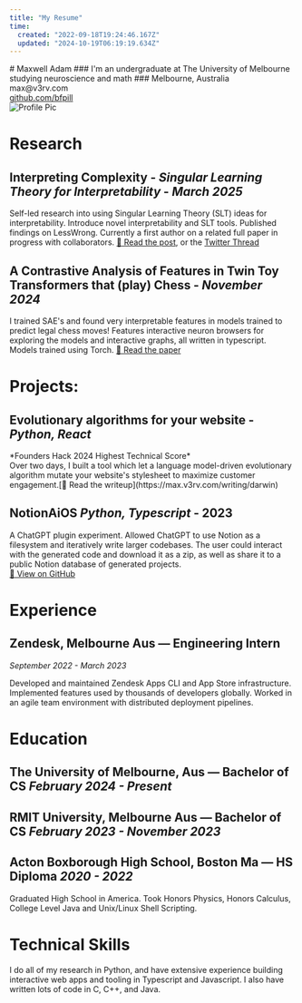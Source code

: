 ```yaml
---
title: "My Resume"
time:
  created: "2022-09-18T19:24:46.167Z"
  updated: "2024-10-19T06:19:19.634Z"
---
```


<div className="flex justify-between">
  <div className='w-1/2'>
    # Maxwell Adam 
    ### I'm an undergraduate at The University of Melbourne studying neuroscience and math
    ###
      Melbourne, Australia<br />
      max@v3rv.com<br />
      <a href="https://github.com/bfpill">github.com/bfpill</a>
  </div>
  <div className="relative mt-4 scale-[1]">
    <img 
      src="/images/film_pfp.png" 
      alt="Profile Pic" 
      className="h-auto border-[15px] border-white shadow-lg shadow-gray-600 transform rotate-[5deg] ml-5"
    />
      <div 
        className="absolute -top-12 left-32 w-20 h-20 z-[99] bg-[url('/images/pin.png')] bg-no-repeat bg-center bg-contain filter grayscale-[0.5] filter-blur-[4px]"
      >   
      </div>
      <div className="absolute -top-1 left-32 w-6 scale-x-[1.25] rotate-[25deg] h-6 bg-gray-800 opacity-40 z-[1] rounded-full translate-x-5"></div>
  </div>
</div>

# Research

## Interpreting Complexity - *Singular Learning Theory for Interpretability* - *March 2025*
Self-led research into using Singular Learning Theory (SLT) ideas for interpretability. Introduce novel interpretability and SLT tools. Published findings on LessWrong. Currently a first author on a related full paper in progress with collaborators. 
[🔗 Read the post](https://www.lesswrong.com/posts/eLAmp2pAAvZiBweCB/interpreting-complexity), or the [Twitter Thread](https://x.com/bfpill/status/1900411137394696332)

## A Contrastive Analysis of Features in Twin Toy Transformers that (play) Chess - *November 2024*
I trained SAE's and found very interpretable features in models trained to predict legal chess moves! Features interactive neuron browsers for exploring the models and interactive graphs, all written in typescript. Models trained using Torch.
[🔗 Read the paper](https://max.v3rv.com/papers/chess)

# Projects: 

## Evolutionary algorithms for your website - *Python, React*
<div className='mt-2 -mb-4 text-gray-400'>
  *Founders Hack 2024 Highest Technical Score* <br />
</div>
Over two days, I built a tool which let a language model-driven evolutionary algorithm mutate your website's stylesheet to maximize customer engagement.[🔗 Read the writeup](https://max.v3rv.com/writing/darwin)

## NotionAiOS *Python, Typescript* - 2023
A ChatGPT plugin experiment. Allowed ChatGPT to use Notion as a filesystem and iteratively write larger codebases. The user could interact with the generated code and download it as a zip, as well as share it to a public Notion database of generated projects.  
[🔗 View on GitHub](https://quark-grin-e5c.notion.site/244fbd2336dc46d5a2612c7dc9609f67?v=1167f2242f9f487582b223ba4aa3c920)

# Experience
## Zendesk, Melbourne Aus — Engineering Intern
*September 2022 - March 2023*

Developed and maintained Zendesk Apps CLI and App Store infrastructure. Implemented features used by thousands of developers globally. Worked in an agile team environment with distributed deployment pipelines.

# Education
## The University of Melbourne, Aus — Bachelor of CS   *February 2024 - Present*
## RMIT University, Melbourne Aus — Bachelor of CS  *February 2023 - November 2023*
## Acton Boxborough High School, Boston Ma — HS Diploma *2020 -  2022*
Graduated High School in America. Took Honors Physics, Honors Calculus, College Level Java and Unix/Linux Shell Scripting.


# Technical Skills
I do all of my research in Python, and have extensive experience building interactive web apps and tooling in Typescript and Javascript. I also have written lots of code in C, C++, and Java. 

